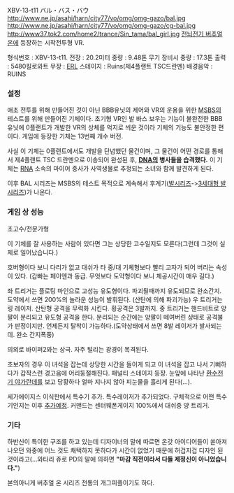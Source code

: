 XBV-13-t11 バル・バス・バウ
http://www.ne.jp/asahi/harn/city77/vo/omg/omg-gazo/bal.jpg
http://www.ne.jp/asahi/harn/city77/vo/omg/omg-gazo/cg-bal.jpg
http://www37.tok2.com/home2/trance/Sin_tama/bal_girl.jpg
[[전뇌전기 버추얼 온]]에 등장하는 시작전투형 VR.

형식번호 : XBV-13-t11.
전장 : 20.2미터
중량 : 9.48톤
무기 장비시 중량 : 17.3톤 
출력 : 5480킬로와트
무장 : [[ERL]]
스테이지 : Ruins(제4플랜트 TSC드란멘)
{{{#!html
<object width="480" height="395"><param name="movie" value="//www.youtube.com/v/lum1VHltw9c?version=3&amp;hl=ko_KR"></param><param name="allowFullScreen" value="true"></param><param name="allowscriptaccess" value="always"></param><embed src="//www.youtube.com/v/lum1VHltw9c?version=3&amp;hl=ko_KR" type="application/x-shockwave-flash" width="480" height="395" allowscriptaccess="always" allowfullscreen="true"></embed></object>
}}}
배경음악 : RUINS

=== 설정 ===
애초 전투를 위해 만들어진 것이 아닌 BBB유닛의 제어와 VR의 운용을 위한 [[MSBS]]의 테스트를 위해 만들어진 기체이다. 초기형 VR인 발 바스 보우는 기능이 불완전한 BBB유닛에 0플랜트가 개발한 VR의 상체를 억지로 씌운 것이라 기체의 기능도 불안정한 편이다. 게임에 등장한 기체는 13번째 개수 버전.

사실 이 기체는 0플랜트에서도 개발을 단념했던 물건이며, 그 물건이 어떤 경로를 통해서 제4플랜트 TSC 드란멘으로 이송되어 완성된 후, '''[[DNA]]의 병사들을 습격했다.''' 이 기체는 [[RNA]] 소속의 마이어 중사가 사역생물로 추정되는 소녀와 함께 발견하게 된다.

이후 BAL 시리즈는 MSBS의 테스트 목적으로 계속해서 후계기([[발시리즈]]->[[3세대형 발 시리즈]])가 나온다.

=== 게임 상 성능 ===
{{{#!html
<embed src="http://www.youtube.com/v/opq1l3ZXLNM&color1=0xb1b1b1&color2=0xcfcfcf&hl=ko&feature=player_embedded&fs=1" type="application/x-shockwave-flash" allowfullscreen="true" allowScriptAccess="always" width="425" height="344"></embed>
}}}

초고수/전문가형

이 기체를 잘 사용하는 사람이 있다면 그는 상당한 고수일지도 모른다(그런데 그것이 실제로 일어났습니다.)

호버형이다 보니 다리가 없고 대쉬가 타 중/대 기체형보다 빨리 고자가 되어 버리는 속성이 있다. (갑빠는 페이엔과 동급. 무엇보다 도약형이다 보니 체공시간이 매우 길다.)

좌 트리거는 플로팅 마인으로 고성능 유도형이다. 파괴될때까지 유도되므로 완소간지. 도약에서 쓰면 200%의 놀라운 성능이 발휘된다. (산탄에 의해 파괴가능)
우 트리거는 링 레이저. 산탄형 공격을 무력화 시킨다. 횡공격은 3발까지.
중 트리거는 핸드비트로 양팔이 분리되고 유도형 공격을 한다. 분리되는 순간에는 양팔이 떼여버린 상태로 공격불가 판정이지만. 언제든지 탈착이 가능하다.(도약상태에서 쓰면 8발 레이저가 발사되는데. 완소 간지폭풍)

의외로 바이퍼2와는 상극. 자주 털리는 광경이 목격된다. 

초보자의 경우 이 녀석을 잡는데 상당한 시간을 들이게 되고 이 녀석을 잡고 나서 기뻐하다가 갑작스런 경고음에 어리둥절해진다. 패널티 스테이지 등장. 눈앞에 나타난 [[환수전기 야가란데]]를 보고 당황하다 얼마 지나지 않아 피눈물을 흘리게 된다(...).

세가에이지스 이식판에서 특수기 추가. 특수레이저가 추가되었다. 구체적으로 어떤 특수기인지는 이후 [[추가예정]]. 커맨드는 센터웨폰게이지 100%에서 대쉬중 양 트리거.

=== 기타 ===
하반신이 특이한 구조를 하고 있는데 디자이너의 말에 따르면 온갖 아이디어들이 쏟아져 나오던 와중에 어느 것도 채택하지 못하다가 시간이 없었기 때문에 허겁지겁 디자인 된 것이라고(...와타리 쥬로 PD의 말에 의하면 '''"마감 직전이라서 다들 제정신이 아니었습니다."''')

본의아니게 버추얼 온 시리즈 전통의 개그피플이기도 하다.
